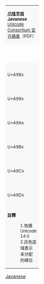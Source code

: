 {| class="wikitable nounderlines" style="border-collapse:collapse;background:#FFFFFF;font-size:large;text-align:center"
| colspan="17" style="background:#F8F8F8;font-size:small" | '''[[爪哇字母 (Unicode區段)|爪哇字母]]'''<br />'''Javanese'''{{ref label|UA980_as_of_Unicode_version|1}}{{ref label|UA980_grey|2}}<br />[https://www.unicode.org/charts/PDF/UA980.pdf Unicode Consortium 官方碼表]（PDF）
|- style="background:#F8F8F8;font-size:small"
| style="width:45pt" | &nbsp; || style="width:20pt"  | 0 || style="width:20pt"  | 1 || style="width:20pt"  | 2 || style="width:20pt"  | 3 || style="width:20pt"  | 4 || style="width:20pt"  | 5 || style="width:20pt"  | 6 || style="width:20pt"  | 7 || style="width:20pt"  | 8 || style="width:20pt"  | 9 || style="width:20pt"  | A || style="width:20pt"  | B || style="width:20pt"  | C || style="width:20pt"  | D || style="width:20pt"  | E || style="width:20pt"  | F
|-
| style="background:#F8F8F8;font-size:small;height:75px;" | U+A98x
| title="U+A980: JAVANESE SIGN PANYANGGA" | {{jav| &#xA980;}}
| title="U+A981: JAVANESE SIGN CECAK" | {{jav| &#xA981;}}
| title="U+A982: JAVANESE SIGN LAYAR" | {{jav| &#xA982;}}
| title="U+A983: JAVANESE SIGN WIGNYAN" | {{jav| &#xA983;}}
| title="U+A984: JAVANESE LETTER A" | {{jav| &#xA984;}}
| title="U+A985: JAVANESE LETTER I KAWI" | {{jav| &#xA985;}}
| title="U+A986: JAVANESE LETTER I" | {{jav| &#xA986;}}
| title="U+A987: JAVANESE LETTER II" | {{jav| &#xA987;}}
| title="U+A988: JAVANESE LETTER U" | {{jav| &#xA988;}}
| title="U+A989: JAVANESE LETTER PA CEREK" | {{jav| &#xA989;}}
| title="U+A98A: JAVANESE LETTER NGA LELET" | {{jav| &#xA98A;}}
| title="U+A98B: JAVANESE LETTER NGA LELET RASWADI" | {{jav| &#xA98B;}}
| title="U+A98C: JAVANESE LETTER E" | {{jav| &#xA98C;}}
| title="U+A98D: JAVANESE LETTER AI" | {{jav| &#xA98D;}}
| title="U+A98E: JAVANESE LETTER O" | {{jav| &#xA98E;}}
| title="U+A98F: JAVANESE LETTER KA" | {{jav| &#xA98F;}}
|-
| style="background:#F8F8F8;font-size:small;height:75px;" | U+A99x
| title="U+A990: JAVANESE LETTER KA SASAK" | {{jav| &#xA990;}}
| title="U+A991: JAVANESE LETTER KA MURDA" | {{jav| &#xA991;}}
| title="U+A992: JAVANESE LETTER GA" | {{jav| &#xA992;}}
| title="U+A993: JAVANESE LETTER GA MURDA" | {{jav| &#xA993;}}
| title="U+A994: JAVANESE LETTER NGA" | {{jav| &#xA994;}}
| title="U+A995: JAVANESE LETTER CA" | {{jav| &#xA995;}}
| title="U+A996: JAVANESE LETTER CA MURDA" | {{jav| &#xA996;}}
| title="U+A997: JAVANESE LETTER JA" | {{jav| &#xA997;}}
| title="U+A998: JAVANESE LETTER NYA MURDA" | {{jav| &#xA998;}}
| title="U+A999: JAVANESE LETTER JA MAHAPRANA" | {{jav| &#xA999;}}
| title="U+A99A: JAVANESE LETTER NYA" | {{jav| &#xA99A;}}
| title="U+A99B: JAVANESE LETTER TTA" | {{jav| &#xA99B;}}
| title="U+A99C: JAVANESE LETTER TTA MAHAPRANA" | {{jav| &#xA99C;}}
| title="U+A99D: JAVANESE LETTER DDA" | {{jav| &#xA99D;}}
| title="U+A99E: JAVANESE LETTER DDA MAHAPRANA" | {{jav| &#xA99E;}}
| title="U+A99F: JAVANESE LETTER NA MURDA" | {{jav| &#xA99F;}}
|-
| style="background:#F8F8F8;font-size:small;height:75px;" | U+A9Ax
| title="U+A9A0: JAVANESE LETTER TA" | {{jav| &#xA9A0;}}
| title="U+A9A1: JAVANESE LETTER TA MURDA" | {{jav| &#xA9A1;}}
| title="U+A9A2: JAVANESE LETTER DA" | {{jav| &#xA9A2;}}
| title="U+A9A3: JAVANESE LETTER DA MAHAPRANA" | {{jav| &#xA9A3;}}
| title="U+A9A4: JAVANESE LETTER NA" | {{jav| &#xA9A4;}}
| title="U+A9A5: JAVANESE LETTER PA" | {{jav| &#xA9A5;}}
| title="U+A9A6: JAVANESE LETTER PA MURDA" | {{jav| &#xA9A6;}}
| title="U+A9A7: JAVANESE LETTER BA" | {{jav| &#xA9A7;}}
| title="U+A9A8: JAVANESE LETTER BA MURDA" | {{jav| &#xA9A8;}}
| title="U+A9A9: JAVANESE LETTER MA" | {{jav| &#xA9A9;}}
| title="U+A9AA: JAVANESE LETTER YA" | {{jav| &#xA9AA;}}
| title="U+A9AB: JAVANESE LETTER RA" | {{jav| &#xA9AB;}}
| title="U+A9AC: JAVANESE LETTER RA AGUNG" | {{jav| &#xA9AC;}}
| title="U+A9AD: JAVANESE LETTER LA" | {{jav| &#xA9AD;}}
| title="U+A9AE: JAVANESE LETTER WA" | {{jav| &#xA9AE;}}
| title="U+A9AF: JAVANESE LETTER SA MURDA" | {{jav| &#xA9AF;}}
|-
| style="background:#F8F8F8;font-size:small;height:75px;" | U+A9Bx
| title="U+A9B0: JAVANESE LETTER SA MAHAPRANA" | {{jav| &#xA9B0;}}
| title="U+A9B1: JAVANESE LETTER SA" | {{jav| &#xA9B1;}}
| title="U+A9B2: JAVANESE LETTER HA" | {{jav| &#xA9B2;}}
| title="U+A9B3: JAVANESE SIGN CECAK TELU" | {{jav| &#xA9B3;}}
| title="U+A9B4: JAVANESE VOWEL SIGN TARUNG" | {{jav| &#xA9B4;}}
| title="U+A9B5: JAVANESE VOWEL SIGN TOLONG" | {{jav| &#xA9B5;}}
| title="U+A9B6: JAVANESE VOWEL SIGN WULU" | {{jav| &#xA9B6;}}
| title="U+A9B7: JAVANESE VOWEL SIGN WULU MELIK" | {{jav| &#xA9B7;}}
| title="U+A9B8: JAVANESE VOWEL SIGN SUKU" | {{jav| &#xA9B8;}}
| title="U+A9B9: JAVANESE VOWEL SIGN SUKU MENDUT" | {{jav| &#xA9B9;}}
| title="U+A9BA: JAVANESE VOWEL SIGN TALING" | {{jav| &#xA9BA;}}
| title="U+A9BB: JAVANESE VOWEL SIGN DIRGA MURE" | {{jav| &#xA9BB;}}
| title="U+A9BC: JAVANESE VOWEL SIGN PEPET" | {{jav| &#xA9BC;}}
| title="U+A9BD: JAVANESE CONSONANT SIGN KERET" | {{jav| &#xA9BD;}}
| title="U+A9BE: JAVANESE CONSONANT SIGN PENGKAL" | {{jav| &#xA9BE;}}
| title="U+A9BF: JAVANESE CONSONANT SIGN CAKRA" | {{jav| &#xA9BF;}}
|-
| style="background:#F8F8F8;font-size:small;height:75px;" | U+A9Cx
| title="U+A9C0: JAVANESE PANGKON" | {{jav| &#xA9C0;}}
| title="U+A9C1: JAVANESE LEFT RERENGGAN" | {{jav| &#xA9C1;}}
| title="U+A9C2: JAVANESE RIGHT RERENGGAN" | {{jav| &#xA9C2;}}
| title="U+A9C3: JAVANESE PADA ANDAP" | {{jav| &#xA9C3;}}
| title="U+A9C4: JAVANESE PADA MADYA" | {{jav| &#xA9C4;}}
| title="U+A9C5: JAVANESE PADA LUHUR" | {{jav| &#xA9C5;}}
| title="U+A9C6: JAVANESE PADA WINDU" | {{jav| &#xA9C6;}}
| title="U+A9C7: JAVANESE PADA PANGKAT" | {{jav| &#xA9C7;}}
| title="U+A9C8: JAVANESE PADA LINGSA" | {{jav| &#xA9C8;}}
| title="U+A9C9: JAVANESE PADA LUNGSI" | {{jav| &#xA9C9;}}
| title="U+A9CA: JAVANESE PADA ADEG" | {{jav| &#xA9CA;}}
| title="U+A9CB: JAVANESE PADA ADEG ADEG" | {{jav| &#xA9CB;}}
| title="U+A9CC: JAVANESE PADA PISELEH" | {{jav| &#xA9CC;}}
| title="U+A9CD: JAVANESE TURNED PADA PISELEH" | {{jav| &#xA9CD;}}
| title="Reserved" style="background-color:#CCCCCC;" |  
| title="U+A9CF: JAVANESE PANGRANGKEP" | {{jav| &#xA9CF;}}
|-
| style="background:#F8F8F8;font-size:small;height:75px;" | U+A9Dx
| title="U+A9D0: JAVANESE DIGIT ZERO" | {{jav| &#xA9D0;}}
| title="U+A9D1: JAVANESE DIGIT ONE" | {{jav| &#xA9D1;}}
| title="U+A9D2: JAVANESE DIGIT TWO" | {{jav| &#xA9D2;}}
| title="U+A9D3: JAVANESE DIGIT THREE" | {{jav| &#xA9D3;}}
| title="U+A9D4: JAVANESE DIGIT FOUR" | {{jav| &#xA9D4;}}
| title="U+A9D5: JAVANESE DIGIT FIVE" | {{jav| &#xA9D5;}}
| title="U+A9D6: JAVANESE DIGIT SIX" | {{jav| &#xA9D6;}}
| title="U+A9D7: JAVANESE DIGIT SEVEN" | {{jav| &#xA9D7;}}
| title="U+A9D8: JAVANESE DIGIT EIGHT" | {{jav| &#xA9D8;}}
| title="U+A9D9: JAVANESE DIGIT NINE" | {{jav| &#xA9D9;}}
| title="Reserved" style="background-color:#CCCCCC;" |  
| title="Reserved" style="background-color:#CCCCCC;" |  
| title="Reserved" style="background-color:#CCCCCC;" |  
| title="Reserved" style="background-color:#CCCCCC;" |  
| title="U+A9DE: JAVANESE PADA TIRTA TUMETES" | {{jav| &#xA9DE;}}
| title="U+A9DF: JAVANESE PADA ISEN-ISEN" | {{jav| &#xA9DF;}}
|-
| colspan="17" style="background:#F8F8F8;font-size:small;text-align:left" | '''註釋'''
:1.{{note|UA980_as_of_Unicode_version}}依據 Unicode 14.0
:2.{{note|UA980_grey}}灰色區域表示未分配的碼位
|}<noinclude>
[[Category:Unicode模板|Javanese]]
{{Documentation|Template:Unicode chart/block documentation}}
</noinclude>